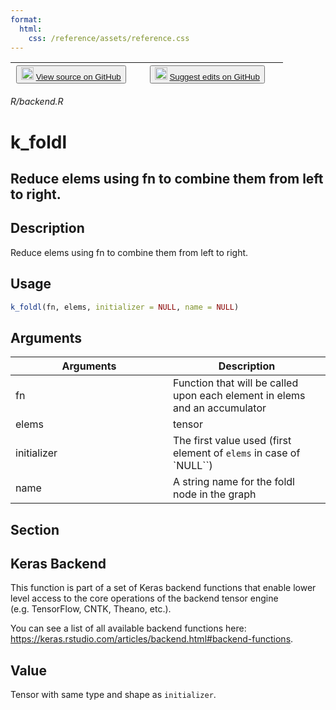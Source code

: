 ```yaml
---
format:
  html:
    css: /reference/assets/reference.css
---
```


| <button class="button"> ![](/reference/assets/GitHub-Mark-32px.png){width="20"} [View source on GitHub](https://github.com/rstudio/keras//blob/main/R/backend.R) </button> | <button class="button"> ![](/reference/assets/GitHub-Mark-32px.png){width="20"} [Suggest edits on GitHub](https://github.com/rstudio/keras//edit/main/R/backend.R) </button> |
|:------------------------------:|:--------------------------------------:|

*R/backend.R*

# k_foldl

## Reduce elems using fn to combine them from left to right.

## Description
Reduce elems using fn to combine them from left to right. 


## Usage
```r
k_foldl(fn, elems, initializer = NULL, name = NULL) 
```

## Arguments
|Arguments|Description|
|---|---|
| fn | Function that will be called upon each element in elems and an accumulator |
| elems | tensor |
| initializer | The first value used (first element of `elems` in case of `NULL``) |
| name | A string name for the foldl node in the graph |


## Section

## Keras Backend

This function is part of a set of Keras backend functions that enable lower level access to the core operations of the backend tensor engine (e.g. TensorFlow, CNTK, Theano, etc.). 

You can see a list of all available backend functions here: [https://keras.rstudio.com/articles/backend.html#backend-functions](https://keras.rstudio.com/articles/backend.html#backend-functions). 

## Value
Tensor with same type and shape as `initializer`. 




